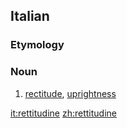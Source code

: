 ==Italian==

===Etymology===
{{suffix|retto|itudine|lang=it}}

===Noun===
{{it-noun|rettitudin|f|e|i}}

# [[rectitude]], [[uprightness]]

[[it:rettitudine]]
[[zh:rettitudine]]